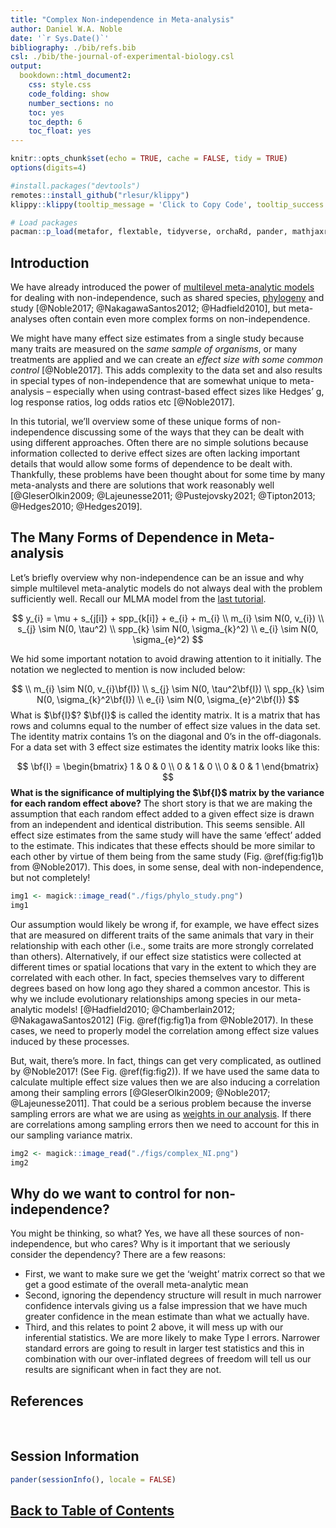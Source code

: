 ```yaml
---
title: "Complex Non-independence in Meta-analysis"
author: Daniel W.A. Noble
date: '`r Sys.Date()`'
bibliography: ./bib/refs.bib
csl: ./bib/the-journal-of-experimental-biology.csl
output:
  bookdown::html_document2:
    css: style.css
    code_folding: show
    number_sections: no
    toc: yes
    toc_depth: 6
    toc_float: yes
---
```


```r
knitr::opts_chunk$set(echo = TRUE, cache = FALSE, tidy = TRUE)
options(digits=4)
```

```r
#install.packages("devtools")
remotes::install_github("rlesur/klippy")
klippy::klippy(tooltip_message = 'Click to Copy Code', tooltip_success = 'Done', position = 'right', color = "red")

# Load packages
pacman::p_load(metafor, flextable, tidyverse, orchaRd, pander, mathjaxr, equatags, vembedr, magick)

```

## Introduction

We have already introduced the power of [multilevel meta-analytic models](https://daniel1noble.github.io/meta-workshop/multi-level) for dealing with non-independence, such as shared species, [phylogeny](https://daniel1noble.github.io/meta-workshop/phylo) and study [@Noble2017; @NakagawaSantos2012; @Hadfield2010], but meta-analyses often contain even more complex forms on non-independence. 

We might have many effect size estimates from a single study because many traits are measured on the *same sample of organisms*, or many treatments are applied and we can create an *effect size with some common control* [@Noble2017]. This adds complexity to the data set and also results in special types of non-independence that are somewhat unique to meta-analysis -- especially when using contrast-based effect sizes like Hedges' g, log response ratios, log odds ratios etc [@Noble2017]. 

In this tutorial, we'll overview some of these unique forms of non-independence discussing some of the ways that they can be dealt with using different approaches. Often there are no simple solutions because information collected to derive effect sizes are often lacking important details that would allow some forms of dependence to be dealt with. Thankfully, these problems have been thought about for some time by many meta-analysts and there are solutions that work reasonably well [@GleserOlkin2009; @Lajeunesse2011; @Pustejovsky2021; @Tipton2013; @Hedges2010; @Hedges2019]. 

## The Many Forms of Dependence in Meta-analysis

Let's briefly overview why non-independence can be an issue and why simple multilevel meta-analytic models do not always deal with the problem sufficiently well. Recall our MLMA model from the [last tutorial](https://daniel1noble.github.io/meta-workshop/multi-level). 

$$
y_{i} = \mu + s_{j[i]} + spp_{k[i]} + e_{i} + m_{i} \\
m_{i} \sim N(0, v_{i}) \\
s_{j} \sim N(0, \tau^2) \\
spp_{k} \sim N(0, \sigma_{k}^2) \\
e_{i} \sim N(0, \sigma_{e}^2)
$$

We hid some important notation to avoid drawing attention to it initially. The notation we neglected to mention is now included below:

$$
\\
m_{i} \sim N(0, v_{i}\bf{I}) \\
s_{j} \sim N(0, \tau^2\bf{I}) \\
spp_{k} \sim N(0, \sigma_{k}^2\bf{I}) \\
e_{i} \sim N(0, \sigma_{e}^2\bf{I})
$$
What is $\bf{I}$? $\bf{I}$ is called the identity matrix. It is a matrix that has rows and columns equal to the number of effect size values in the data set. The identity matrix contains 1's on the diagonal and 0's in the off-diagonals. For a data set with 3 effect size estimates the identity matrix looks like this:

$$
\bf{I} = \begin{bmatrix}
1 & 0 & 0 \\
0 & 1 & 0 \\
0 & 0 & 1
\end{bmatrix}
$$
**What is the significance of multiplying the $\bf{I}$ matrix by the variance for each random effect above?** The short story is that we are making the assumption that each random effect added to a given effect size is drawn from an independent and identical distribution. This seems sensible. All effect size estimates from the same study will have the same 'effect' added to the estimate. This indicates that these effects should be more similar to each other by virtue of them being from the same study (Fig. \@ref(fig:fig1)b from @Noble2017). This does, in some sense, deal with non-independence, but not completely!

```r
img1 <- magick::image_read("./figs/phylo_study.png")
img1
```

Our assumption would likely be wrong if, for example, we have effect sizes that are measured on different traits of the same animals that vary in their relationship with each other (i.e., some traits are more strongly correlated than others). Alternatively, if our effect size statistics were collected at different times or spatial locations that vary in the extent to which they are correlated with each other. In fact, species themselves vary to different degrees based on how long ago they shared a common ancestor. This is why we include evolutionary relationships among species in our meta-analytic models! [@Hadfield2010; @Chamberlain2012; @NakagawaSantos2012] (Fig. \@ref(fig:fig1)a from @Noble2017). In these cases, we need to properly model the correlation among effect size values induced by these processes.

But, wait, there's more. In fact, things can get very complicated, as outlined by @Noble2017! (See Fig. \@ref(fig:fig2)). If we have used the same data to calculate multiple effect size values then we are also inducing a correlation among their sampling errors [@GleserOlkin2009; @Noble2017; @Lajeunesse2011]. That could be a serious problem because the inverse sampling errors are what we are using as [weights in our analysis](https://daniel1noble.github.io/meta-workshop/introduction-to-meta). If there are correlations among sampling errors then we need to account for this in our sampling variance matrix. 


```r
img2 <- magick::image_read("./figs/complex_NI.png")
img2
```

## Why do we want to control for non-independence?   

You might be thinking, so what? Yes, we have all these sources of non-independence, but who cares? Why is it important that we seriously consider the dependency? There are a few reasons:

* First, we want to make sure we get the 'weight' matrix correct so that we get a good estimate of the overall meta-analytic mean
* Second, ignoring the dependency structure will result in much narrower confidence intervals giving us a false impression that we have much greater confidence in the mean estimate than what we actually have.
* Third, and this relates to point 2 above, it will mess up with our inferential statistics. We are more likely to make Type I errors. Narrower standard errors are going to result in larger test statistics and this in combination with our over-inflated degrees of freedom will tell us our results are significant when in fact they are not.

## References

<div id="refs"></div>
<br>

## Session Information

```r
pander(sessionInfo(), locale = FALSE)
```

## [Back to Table of Contents](https://daniel1noble.github.io/meta-workshop/) {.hide}

<div class="tocify-extend-page" data-unique="tocify-extend-page" style="height: 0;"></div>
